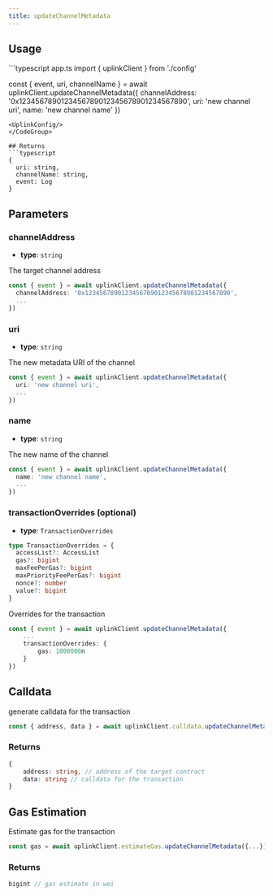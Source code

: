 ```yaml
---
title: updateChannelMetadata
---
```



## Usage
<CodeGroup>
```typescript app.ts
import { uplinkClient } from './config'

const { event, uri, channelName } = await uplinkClient.updateChannelMetadata({
    channelAddress: '0x1234567890123456789012345678901234567890',
    uri: 'new channel uri',
    name: 'new channel name'
})
```
<UplinkConfig/>
</CodeGroup>

## Returns
```typescript
{ 
  uri: string, 
  channelName: string, 
  event: Log 
}
```
## Parameters

### channelAddress
- **type**: `string`

The target channel address
```typescript
const { event } = await uplinkClient.updateChannelMetadata({
  channelAddress: '0x1234567890123456789012345678901234567890',
  ...
})
```
### uri
- **type**: `string`

The new metadata URI of the channel
```typescript
const { event } = await uplinkClient.updateChannelMetadata({
  uri: 'new channel uri',
  ...
})
```

### name
- **type**: `string`

The new name of the channel

```typescript
const { event } = await uplinkClient.updateChannelMetadata({
  name: 'new channel name',
  ...
})
```

### transactionOverrides (optional)
- **type**: `TransactionOverrides`
```typescript
type TransactionOverrides = {
  accessList?: AccessList
  gas?: bigint
  maxFeePerGas?: bigint
  maxPriorityFeePerGas?: bigint
  nonce?: number
  value?: bigint
}
```

Overrides for the transaction


```typescript
const { event } = await uplinkClient.updateChannelMetadata({
    ...
    transactionOverrides: {
        gas: 1000000n
    }
})
```

## Calldata

generate calldata for the transaction

```typescript
const { address, data } = await uplinkClient.calldata.updateChannelMetadata({...})
```

### Returns 
```typescript
{
    address: string, // address of the target contract
    data: string // calldata for the transaction
}
```

## Gas Estimation

Estimate gas for the transaction

```typescript
const gas = await uplinkClient.estimateGas.updateChannelMetadata({...})
```

### Returns
```typescript
bigint // gas estimate in wei
```
